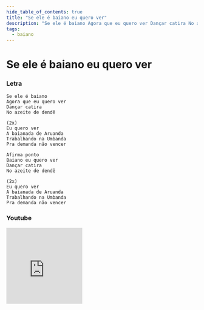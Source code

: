 ```yaml
---
hide_table_of_contents: true
title: "Se ele é baiano eu quero ver"
description: "Se ele é baiano Agora que eu quero ver Dançar catira No azeite de dendê Eu quero ver A baianada de Aruanda Trabalhando na Umbanda Pra demanda não vencer Afirma ponto Baiano eu quero ver Dançar catira No azeite de dendê Eu quero ver A baianada de Aruanda Trabalhando na Umbanda Pra demanda não vencer"
tags:
  - baiano
---
```


# Se ele é baiano eu quero ver

### Letra

```text
Se ele é baiano
Agora que eu quero ver
Dançar catira
No azeite de dendê

(2x)
Eu quero ver
A baianada de Aruanda
Trabalhando na Umbanda
Pra demanda não vencer

Afirma ponto
Baiano eu quero ver
Dançar catira
No azeite de dendê

(2x)
Eu quero ver
A baianada de Aruanda
Trabalhando na Umbanda
Pra demanda não vencer
```

### Youtube

<iframe
  width="200"
  height="200"
  src="https://www.youtube.com/embed/EeOwZjjcg00"
  title="YouTube video player"
  frameborder="0"
  allow="accelerometer; autoplay; clipboard-write; encrypted-media; gyroscope; picture-in-picture; web-share"
  referrerpolicy="strict-origin-when-cross-origin"
  allowfullscreen
></iframe>